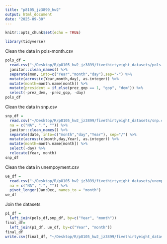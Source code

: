 ```yaml
---
title: "p8105_jz3899_hw2"
output: html_document
date: "2025-09-30"
---
```


```r
knitr::opts_chunk$set(echo = TRUE)
```


```r
library(tidyverse)
```


Clean the data in pols-month.csv

```r
pols_df = 
  read.csv("~/Desktop/R/p8105_hw2_jz3899/fivethirtyeight_datasets/pols-month.csv") %>%
  janitor::clean_names() %>%
  separate(mon, into=c("Year","month","day"),sep="-") %>%
  mutate(across(c(Year,month,day), as.integer)) %>%
  mutate(month=month.name[month]) %>%
  mutate(president = if_else(prez_gop == 1, "gop", "dem")) %>%
  select(-prez_dem, -prez_gop, -day)
pols_df
```

Clean the data in snp.csv

```r
snp_df = 
  read.csv("~/Desktop/R/p8105_hw2_jz3899/fivethirtyeight_datasets/snp.csv",
  na = c("NA", ".", "")) %>%
  janitor::clean_names() %>%
  separate(date, into=c("month","day","Year"), sep="/") %>%
  mutate(across(c(month,day,Year), as.integer)) %>%
  mutate(month=month.name[month]) %>%
  select(-day) %>%
  relocate(Year, month)
snp_df
```

Clean the data in unempoyment.csv

```r
ue_df = 
  read.csv("~/Desktop/R/p8105_hw2_jz3899/fivethirtyeight_datasets/unemployment.csv",
  na = c("NA", ".", "")) %>%
  pivot_longer(Jan:Dec, names_to = "month")
ue_df
```

Join the datasets

```r
p1_df = 
  left_join(pols_df,snp_df, by=c("Year", "month"))
final_df=
  left_join(p1_df, ue_df, by=c("Year", "month"))
final_df
write.csv(final_df, "~/Desktop/R/p8105_hw2_jz3899/fivethirtyeight_datasets/final.csv")
```

